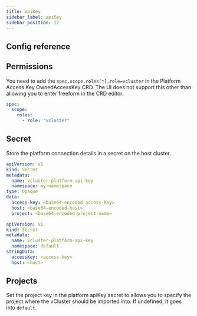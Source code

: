 ```yaml
---
title: apiKey
sidebar_label: apiKey
sidebar_position: 12
---
```



<External />

## Config reference

<ApiKey />

## Permissions
You need to add the `spec.scope.roles[*].role=vcluster` in the Platform Access Key OwnedAccessKey CRD. The UI does not support this other than allowing you to enter freeform in the CRD editor.

```yaml
spec:
  scope:
    roles:
      - role: "vcluster"
```

## Secret

Store the platform connection details in a secret on the host cluster.

```yaml
apiVersion: v1
kind: Secret
metadata:
  name: vcluster-platform-api-key
  namespace: my-namespace
type: Opaque
data:
  access-key: <base64-encoded-access-key>
  host: <base64-encoded-host>
  project: <base64-encoded-project-name>

apiVersion: v1
kind: Secret
metadata:
  name: vcluster-platform-api-key
  namespace: default
stringData:
  accessKey: <access-key>
  host: <host>
```

## Projects

Set the project key in the platform apiKey secret to allows you to specify the project where the vCluster should be imported into. If undefined, it goes into `default`.



